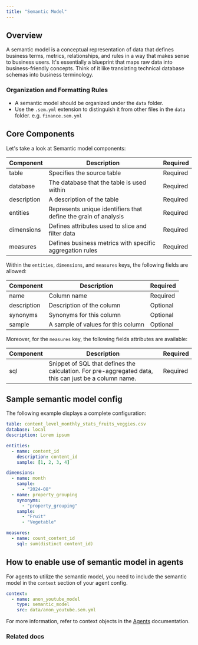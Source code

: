```yaml
---
title: "Semantic Model"
---
```


## Overview

A semantic model is a conceptual representation of data that defines business
terms, metrics, relationships, and rules in a way that makes sense to business
users. It's essentially a blueprint that maps raw data into business-friendly
concepts. Think of it like translating technical database schemas into business
terminology.

### Organization and Formatting Rules

- A semantic model should be organized under the `data` folder.
- Use the `.sem.yml` extension to distinguish it from other files in the `data` folder. e.g. `finance.sem.yml`

## Core Components

Let's take a look at Semantic model components:

| Component        | Description                                                     | Required |
| ---------------- | --------------------------------------------------------------- | -------- |
| table            | Specifies the source table                                      | Required |
| database         | The database that the table is used within                      | Required |
| description      | A description of the table                                      | Required |
| entities         | Represents unique identifiers that define the grain of analysis | Required |
| dimensions       | Defines attributes used to slice and filter data                | Required |
| measures         | Defines business metrics with specific aggregation rules        | Required |

Within the `entities`, `dimensions`, and `measures` keys, the following fields are allowed:

| Component        | Description                                                     | Required |
| ---------------- | --------------------------------------------------------------- | -------- |
| name             | Column name                                                     | Required |
| description      | Description of the column                                       | Optional |
| synonyms         | Synonyms for this column                                        | Optional |
| sample           | A sample of values for this column                              | Optional |

Moreover, for the `measures` key, the following fields attributes are available:

| Component        | Description                                                     | Required |
| ---------------- | --------------------------------------------------------------- | -------- |
| sql | Snippet of SQL that defines the calculation. For pre-aggregated data, this can just be a column name. | Required |

## Sample semantic model config

The following example displays a complete configuration:

```yaml data/anon_youtube.sem.yml
table: content_level_monthly_stats_fruits_veggies.csv
database: local
description: Lorem ipsum

entities:
  - name: content_id
    description: content_id
    sample: [1, 2, 3, 4]

dimensions:
  - name: month
    sample:
      - "2024-08"
  - name: property_grouping
    synonyms:
      - "property_grouping"
    sample:
      - "Fruit"
      - "Vegetable"

measures:
  - name: count_content_id
    sql: sum(distinct content_id)
```

## How to enable use of semantic model in agents

For agents to utilize the semantic model, you need to include the semantic model in the `context` section of your agent config.

```yaml
context:
  - name: anon_youtube_model
    type: semantic_model
    src: data/anon_youtube.sem.yml
```

For more information, refer to context objects in the [Agents](/learn-about-oxy/agents#context) documentation.

### Related docs

<CardGroup cols={2}>
  <Card title="Agents" icon="robot" href="/learn-about-oxy/agents"></Card>
</CardGroup>
